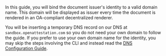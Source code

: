 In this guide, you will bind the document issuer's identity to a valid domain name. This domain will be displayed as issuer every time the document is rendered in an OA-compliant decentralized renderer.

You will be inserting a temporary DNS record on our DNS at `sandbox.openattestation.com` so you do not need your own domain to follow the guide. If you prefer to use your own domain name for the identity, you may skip the steps involving the CLI and instead read the [DNS Configuration Guide](/docs/guides-section/configure-dns).